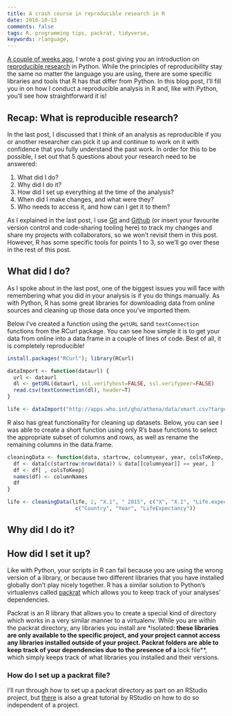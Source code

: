 ```yaml
---
title: A crash course in reproducible research in R
date: 2016-10-13
comments: false
tags: R, programming tips, packrat, tidyverse, 
keywords: rlanguage, 
---
```


[A couple of weeks ago]({filename}2016-10-04-reproducible-research-in-python.md), I wrote a post giving you an introduction on [reproducible research](https://en.wikipedia.org/wiki/Reproducibility#Reproducible_research) in Python. While the principles of reproducibility stay the same no matter the language you are using, there are some specific libraries and tools that R has that differ from Python. In this blog post, I'll fill you in on how I conduct a reproducible analysis in R and, like with Python, you'll see how straightforward it is!

## Recap: What is reproducible research?

In the last post, I discussed that I think of an analysis as reproducible if you or another researcher can pick it up and continue to work on it with confidence that you fully understand the past work. In order for this to be possible, I set out that 5 questions about your research need to be answered:  

1. What did I do?  
2. Why did I do it?  
3. How did I set up everything at the time of the analysis?  
4. When did I make changes, and what were they?  
5. Who needs to access it, and how can I get it to them?  

As I explained in the last post, I use [Git](https://git-scm.com/) and [Github](https://github.com/) (or insert your favourite version control and code-sharing tooling here) to track my changes and share my projects with collaborators, so we won't revisit them in this post. However, R has some specific tools for points 1 to 3, so we'll go over these in the rest of this post.

## What did I do?

As I spoke about in the last post, one of the biggest issues you will face with remembering what you did in your analysis is if you do things manually. As with Python, R has some great libraries for downloading data from online sources and cleaning up those data once you've imported them.

Below I've created a function using the `getURL` sand `textConnection` functions from the RCurl package. You can see how simple it is to get your data from online into a data.frame in a couple of lines of code. Best of all, it is completely reproducible!

```r
install.packages("RCurl"); library(RCurl)

dataImport <- function(dataurl) {
  url <- dataurl
  dl <- getURL(dataurl, ssl.verifyhost=FALSE, ssl.verifypeer=FALSE)
  read.csv(textConnection(dl), header=T)
}

life <- dataImport("http://apps.who.int/gho/athena/data/xmart.csv?target=GHO/WHOSIS_000001,WHOSIS_000015&profile=crosstable&filter=COUNTRY:*&x-sideaxis=COUNTRY;YEAR&x-topaxis=GHO;SEX")
```

R also has great functionality for cleaning up datasets. Below, you can see I was able to create a short function using only R's base functions to select the appropriate subset of columns and rows, as well as rename the remaining columns in the data.frame.

```r
cleaningData <- function(data, startrow, columnyear, year, colsToKeep, columnNames) {
  df <- data[c(startrow:nrow(data)) & data[[columnyear]] == year, ]
  df <- df[ , colsToKeep]
  names(df) <- columnNames
  df
}

life <- cleaningData(life, 2, "X.1", " 2015", c("X", "X.1", "Life.expectancy.at.birth..years."),
                      c("Country", "Year", "LifeExpectancy"))
```

## Why did I do it?

## How did I set it up?

Like with Python, your scripts in R can fail because you are using the wrong version of a library, or because two different libraries that you have installed globally don't play nicely together. R has a similar solution to Python's virtualenvs called [packrat](https://rstudio.github.io/packrat/) which allows you to keep track of your analyses' dependencies.

Packrat is an R library that allows you to create a special kind of directory which works in a very similar manner to a virtualenv. While you are within the packrat directory, any libraries you install are *isolated**: these libraries are only available to the specific project, and your project cannot access any libraries installed outside of your project. Packrat folders are able to keep track of your dependencies due to the presence of a **lock file**, which simply keeps track of what libraries you installed and their versions.

### How do I set up a packrat file?

I'll run through how to set up a packrat directory as part on an RStudio project, but [there](https://rstudio.github.io/packrat/walkthrough.html) is also a great tutorial by RStudio on how to do so independent of a project.









